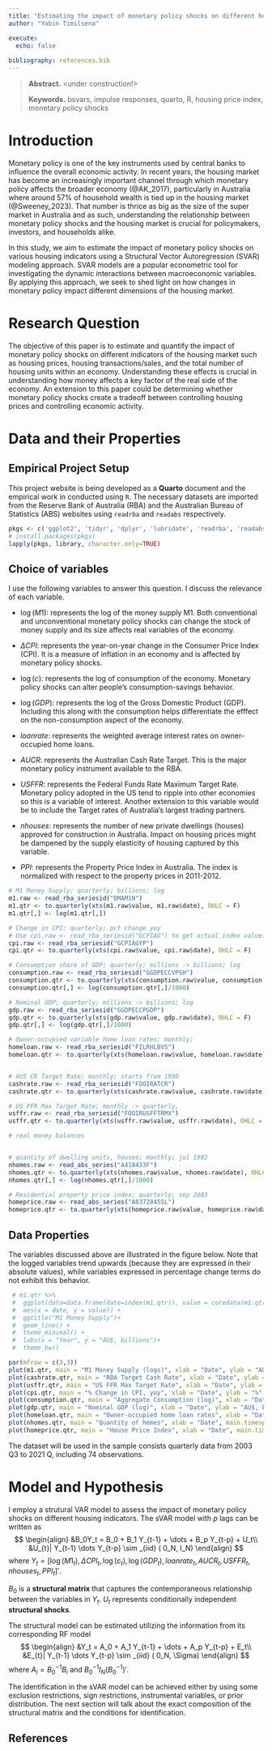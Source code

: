 ```yaml
---
title: "Estimating the impact of monetary policy shocks on different housing indicators: An SVAR Approach"
author: "Yobin Timilsena"

execute:
  echo: false
  
bibliography: references.bib
---
```


> **Abstract.**  <under construction!> 
>
> **Keywords.** bsvars, impulse responses, quarto, R, housing price index, monetary policy shocks


# Introduction
Monetary policy is one of the key instruments used by central banks to influence the overall economic activity. In recent years, the housing market has become an increasingly important channel through which monetary policy affects the broader economy (@AK_2017), particularly in Australia where around 57% of household wealth is tied up in the housing market (@Sweeney_2023). That number is thrice as big as the size of the super market in Australia and as such, understanding the relationship between monetary policy shocks and the housing market is crucial for policymakers, investors, and households alike.

In this study, we aim to estimate the impact of monetary policy shocks on various housing indicators using a Structural Vector Autoregression (SVAR) modeling approach. SVAR models are a popular econometric tool for investigating the dynamic interactions between macroeconomic variables. By applying this approach, we seek to shed light on how changes in monetary policy impact different dimensions of the housing market.

# Research Question
The objective of this paper is to estimate and quantify the impact of monetary policy shocks on different indicators of the housing market such as housing prices, housing transactions/sales, and the total number of housing units within an economy. Understanding these effects is crucial in understanding how money affects a key factor of the real side of the economy. An extension to this paper could be determining whether monetary policy shocks create a tradeoff between controlling housing prices and controlling economic activity.

# Data and their Properties
## Empirical Project Setup
This project website is being developed as a **Quarto** document and the empirical work in conducted using `R`. The necessary datasets are imported from the Reserve Bank of Australia (RBA) and the Australian Bureau of Statistics (ABS) websites using `readrba` and `readabs` respectively.

```r
pkgs <- c('ggplot2', 'tidyr', 'dplyr', 'lubridate', 'readrba', 'readabs', 'tidyverse', "xts", "plotly")
# install.packages(pkgs)
lapply(pkgs, library, character.only=TRUE)
```


## Choice of variables
I use the following variables to answer this question. I discuss the relevance of each variable.

- $\log(M1)$: represents the log of the money supply M1. Both conventional and unconventional monetary policy shocks can change the stock of money supply and its size affects real variables of the economy.

- $\Delta CPI$: represents the year-on-year change in the Consumer Price Index (CPI). It is a measure of inflation in an economy and is affected by monetary policy shocks.

- $\log(c)$: represents the log of consumption of the economy. Monetary policy shocks can alter people's consumption-savings behavior.

- $\log(GDP)$: represents the log of the Gross Domestic Product (GDP). Including this along with the consumption helps differentiate the efffect on the non-consumption aspect of the economy.

- $loanrate$: represents the weighted average interest rates on owner-occupied home loans. 

- $AUCR$: represents the Australian Cash Rate Target. This is the major monetary policy instrument available to the RBA.

- $USFFR$: represents the Federal Funds Rate Maximum Target Rate. Monetary policy adopted in the US tend to ripple into other economies so this is a variable of interest. Another extension to this variable would be to include the Target rates of Australia's largest trading partners.

- $nhouses$: represents the number of new private dwellings (houses) approved for construction in Australia. Impact on housing prices might be dampened by the supply elasticity of housing captured by this variable.

- $PPI$: represents the Property Price Index in Australia. The index is normalized with respect to the property prices in 2011-2012.


```r

# M1 Money Supply; quarterly; billions; log
m1.raw <- read_rba_seriesid("DMAM1N")
m1.qtr <- to.quarterly(xts(m1.raw$value, m1.raw$date), OHLC = F)
m1.qtr[,] <- log(m1.qtr[,])

# Change in CPI; quarterly; pct change yoy
# Use cpi.raw <- read_rba_seriesid("GCPIAG") to get actual index value.
cpi.raw <- read_rba_seriesid("GCPIAGYP")
cpi.qtr <- to.quarterly(xts(cpi.raw$value, cpi.raw$date), OHLC = F)

# Consumption share of GDP; quarterly; millions -> billions; log
consumption.raw <- read_rba_seriesid("GGDPECCVPSH")
consumption.qtr <- to.quarterly(xts(consumption.raw$value, consumption.raw$date), OHLC = F)
consumption.qtr[,] <- log(consumption.qtr[,]/1000)

# Nominal GDP; quarterly; millions -> billions; log
gdp.raw <- read_rba_seriesid("GGDPECCPGDP")
gdp.qtr <- to.quarterly(xts(gdp.raw$value, gdp.raw$date), OHLC = F)
gdp.qtr[,] <- log(gdp.qtr[,]/1000)

# Owner-occupied variable home loan rates; monthly; 
homeloan.raw <- read_rba_seriesid("FILRHLBVS")
homeloan.qtr <- to.quarterly(xts(homeloan.raw$value, homeloan.raw$date), OHLC = F)


# AUS CR Target Rate; monthly; starts from 1990
cashrate.raw <- read_rba_seriesid("FOOIRATCR")
cashrate.qtr <- to.quarterly(xts(cashrate.raw$value, cashrate.raw$date), OHLC = F)

# US FFR Max Target Rate; monthly -> quarterly,
usffr.raw <- read_rba_seriesid("FOOIRUSFFTRMX")
usffr.qtr <- to.quarterly(xts(usffr.raw$value, usffr.raw$date), OHLC = F)

# real money balances


# quantity of dwelling units, houses; monthly; jul 1983
nhomes.raw <- read_abs_series("A418433F")
nhomes.qtr <- to.quarterly(xts(nhomes.raw$value, nhomes.raw$date), OHLC = F)
nhomes.qtr[,] <- log(nhomes.qtr[,]/1000)

# Residential property price index; quarterly; sep 2003
homeprice.raw <- read_abs_series("A83728455L")
homeprice.qtr <- to.quarterly(xts(homeprice.raw$value, homeprice.raw$date), OHLC = F)
```


## Data Properties
The variables discussed above are illustrated in the figure below. Note that the logged variables trend upwards (because they are expressed in their absolute values), while variables expressed in percentage change terms do not exhibit this behavior.
```r
 # m1.qtr %>%
 #  ggplot(data=data.frame(date=index(m1.qtr)), value = coredata(m1.qtr$value)+
 #  aes(x = date, y = value)) +
 #  ggtitle("M1 Money Supply")+
 #  geom_line() +
 #  theme_minimal() +
 #  labs(x = "Year", y = "AU$, billions")+
 #  theme_bw()

par(mfrow = c(3,3))
plot(m1.qtr, main = "M1 Money Supply (logs)", xlab = "Date", ylab = "AU$, log billions", main.timespan = F)
plot(cashrate.qtr, main = "RBA Target Cash Rate", xlab = "Date", ylab = "%", main.timespan = F)
plot(usffr.qtr, main = "US FFR Max Target Rate", xlab = "Date", ylab = "%", main.timespan = F)
plot(cpi.qtr, main = "% Change in CPI, yoy", xlab = "Date", ylab = "%", main.timespan = F)
plot(consumption.qtr, main = "Aggregate Consumption (log)", xlab = "Date", ylab = "AU$, billions", main.timespan = F)
plot(gdp.qtr, main = "Nominal GDP (log)", xlab = "Date", ylab = "AU$, billions", main.timespan = F)
plot(homeloan.qtr, main = "Owner-occupied home loan rates", xlab = "Date", ylab = "%", main.timespan = F)
plot(nhomes.qtr, main = "Quantity of homes", xlab = "Date", main.timespan = F)
plot(homeprice.qtr, main = "House Price Index", xlab = "Date", main.timespan = F)


```

The dataset will be used in the sample consists quarterly data from 2003 Q3 to 2021 Q, including 74 observations. 


# Model and Hypothesis
I employ a strutural VAR model to assess the impact of monetary policy shocks on different housing indicators. The sVAR model with $p$ lags can be written as
$$
\begin{align}
&B_0Y_t = B_0 + B_1 Y_{t-1} + \dots + B_p Y_{t-p} + U_t\\
&U_{t}| Y_{t-1} \dots Y_{t-p} \sim _{iid} ( 0_N, I_N)
\end{align}
$$ 
where $Y_t = [\log(M1_t), \Delta CPI_t, \log(c_t), \log(GDP_t), loanrate_t, AUCR_t, USFFR_t, nhouses_t, PPI_t]'$.

$B_0$ is a **structural matrix ** that captures the contemporaneous relationship between the variables in $Y_t$. $U_t$ represents conditionally independent **structural shocks**.

The structural model can be estimated utilizing the information from its corresponding RF model
$$
\begin{align}
&Y_t = A_0 + A_1 Y_{t-1} + \dots + A_p Y_{t-p} + E_t\\
&E_{t}| Y_{t-1} \dots Y_{t-p} \sim _{iid} ( 0_N, \Sigma)
\end{align}
$$ 
where $A_i = B_0^{-1}B_i$ and $B_0^{-1}I_N  (B_0^{-1})'$.


The identification in the sVAR model can be achieved either by using some exclusion restrictions, sign restrictions, instrumental variables, or prior distribution. The next section will talk about the exact composition of the structural matrix and the conditions for identification. 


## References {.unnumbered}
